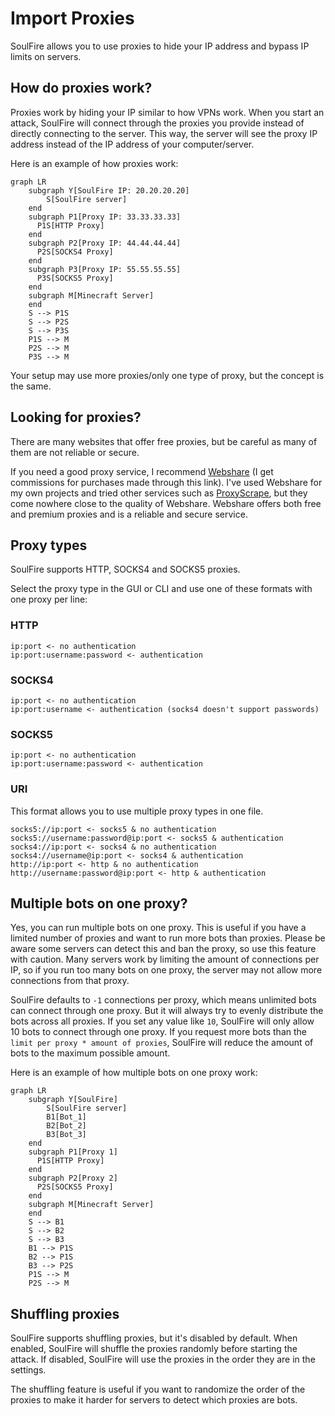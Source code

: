 # Import Proxies

SoulFire allows you to use proxies to hide your IP address and bypass IP limits on servers.

## How do proxies work?

Proxies work by hiding your IP similar to how VPNs work.
When you start an attack, SoulFire will connect through the proxies you provide instead of directly connecting to the server.
This way, the server will see the proxy IP address instead of the IP address of your computer/server.

Here is an example of how proxies work:

```mermaid
graph LR
    subgraph Y[SoulFire IP: 20.20.20.20]
        S[SoulFire server]
    end
    subgraph P1[Proxy IP: 33.33.33.33]
      P1S[HTTP Proxy]
    end
    subgraph P2[Proxy IP: 44.44.44.44]
      P2S[SOCKS4 Proxy]
    end
    subgraph P3[Proxy IP: 55.55.55.55]
      P3S[SOCKS5 Proxy]
    end
    subgraph M[Minecraft Server]
    end
    S --> P1S
    S --> P2S
    S --> P3S
    P1S --> M
    P2S --> M
    P3S --> M
```

Your setup may use more proxies/only one type of proxy, but the concept is the same.

## Looking for proxies?

There are many websites that offer free proxies, but be careful as many of them are not reliable or secure.

If you need a good proxy service, I recommend [Webshare](https://www.webshare.io/?referral_code=36gneippfiwt)
(I get commissions for purchases made through this link).
I've used Webshare for my own projects and tried other services such as [ProxyScrape](https://proxyscrape.com/),
but they come nowhere close to the quality of Webshare.
Webshare offers both free and premium proxies and is a reliable and secure service.

## Proxy types

SoulFire supports HTTP, SOCKS4 and SOCKS5 proxies.

Select the proxy type in the GUI or CLI and use one of these formats with one proxy per line:

### HTTP

```text
ip:port <- no authentication
ip:port:username:password <- authentication
```

### SOCKS4

```text
ip:port <- no authentication
ip:port:username <- authentication (socks4 doesn't support passwords)
```

### SOCKS5

```text
ip:port <- no authentication
ip:port:username:password <- authentication
```

### URI

This format allows you to use multiple proxy types in one file.

```text
socks5://ip:port <- socks5 & no authentication
socks5://username:password@ip:port <- socks5 & authentication
socks4://ip:port <- socks4 & no authentication
socks4://username@ip:port <- socks4 & authentication
http://ip:port <- http & no authentication
http://username:password@ip:port <- http & authentication
```

## Multiple bots on one proxy?

Yes, you can run multiple bots on one proxy.
This is useful if you have a limited number of proxies and want to run more bots than proxies.
Please be aware some servers can detect this and ban the proxy, so use this feature with caution.
Many servers work by limiting the amount of connections per IP, so if you run too many bots on one proxy, the server may not allow more connections from that proxy.

SoulFire defaults to `-1` connections per proxy, which means unlimited bots can connect through one proxy.
But it will always try to evenly distribute the bots across all proxies.
If you set any value like `10`, SoulFire will only allow 10 bots to connect through one proxy.
If you request more bots than the `limit per proxy * amount of proxies`, SoulFire will reduce the amount of bots to the maximum possible amount.

Here is an example of how multiple bots on one proxy work:

```mermaid
graph LR
    subgraph Y[SoulFire]
        S[SoulFire server]
        B1[Bot_1]
        B2[Bot_2]
        B3[Bot_3]
    end
    subgraph P1[Proxy 1]
      P1S[HTTP Proxy]
    end
    subgraph P2[Proxy 2]
      P2S[SOCKS5 Proxy]
    end
    subgraph M[Minecraft Server]
    end
    S --> B1
    S --> B2
    S --> B3
    B1 --> P1S
    B2 --> P1S
    B3 --> P2S
    P1S --> M
    P2S --> M
```

## Shuffling proxies

SoulFire supports shuffling proxies, but it's disabled by default.
When enabled, SoulFire will shuffle the proxies randomly before starting the attack.
If disabled, SoulFire will use the proxies in the order they are in the settings.

The shuffling feature is useful if you want to randomize the order of the proxies to make it harder for servers to detect which proxies are bots.

